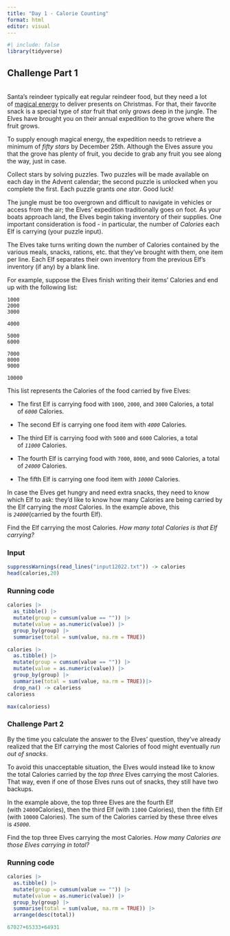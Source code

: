 ```yaml
---
title: "Day 1 - Calorie Counting"
format: html
editor: visual
---
```


```r
#| include: false
library(tidyverse)
```

## Challenge Part 1

\
Santa's reindeer typically eat regular reindeer food, but they need a lot of [magical energy](https://adventofcode.com/2018/day/25) to deliver presents on Christmas. For that, their favorite snack is a special type of *star* fruit that only grows deep in the jungle. The Elves have brought you on their annual expedition to the grove where the fruit grows.

To supply enough magical energy, the expedition needs to retrieve a minimum of *fifty stars* by December 25th. Although the Elves assure you that the grove has plenty of fruit, you decide to grab any fruit you see along the way, just in case.

Collect stars by solving puzzles. Two puzzles will be made available on each day in the Advent calendar; the second puzzle is unlocked when you complete the first. Each puzzle grants *one star*. Good luck!

The jungle must be too overgrown and difficult to navigate in vehicles or access from the air; the Elves' expedition traditionally goes on foot. As your boats approach land, the Elves begin taking inventory of their supplies. One important consideration is food - in particular, the number of *Calories* each Elf is carrying (your puzzle input).

The Elves take turns writing down the number of Calories contained by the various meals, snacks, rations, etc. that they've brought with them, one item per line. Each Elf separates their own inventory from the previous Elf's inventory (if any) by a blank line.

For example, suppose the Elves finish writing their items' Calories and end up with the following list:

```         
1000
2000
3000

4000

5000
6000

7000
8000
9000

10000
```

This list represents the Calories of the food carried by five Elves:

-   The first Elf is carrying food with `1000`, `2000`, and `3000` Calories, a total of *`6000`* Calories.

-   The second Elf is carrying one food item with *`4000`* Calories.

-   The third Elf is carrying food with `5000` and `6000` Calories, a total of *`11000`* Calories.

-   The fourth Elf is carrying food with `7000`, `8000`, and `9000` Calories, a total of *`24000`* Calories.

-   The fifth Elf is carrying one food item with *`10000`* Calories.

In case the Elves get hungry and need extra snacks, they need to know which Elf to ask: they'd like to know how many Calories are being carried by the Elf carrying the *most* Calories. In the example above, this is *`24000`*(carried by the fourth Elf).

Find the Elf carrying the most Calories. *How many total Calories is that Elf carrying?*

### Input

```r
suppressWarnings(read_lines("input12022.txt")) -> calories
head(calories,20)
```

### Running code

```r
calories |>
  as_tibble() |>
  mutate(group = cumsum(value == "")) |>
  mutate(value = as.numeric(value)) |>    
  group_by(group) |>                      
  summarise(total = sum(value, na.rm = TRUE))
```

```r
calories |>
  as.tibble() |>
  mutate(group = cumsum(value == "")) |>
  mutate(value = as.numeric(value)) |>    
  group_by(group) |>                      
  summarise(total = sum(value, na.rm = TRUE))|>
  drop_na() -> caloriess
caloriess
```

```r
max(caloriess)
```

### Challenge Part 2

By the time you calculate the answer to the Elves' question, they've already realized that the Elf carrying the most Calories of food might eventually *run out of snacks*.

To avoid this unacceptable situation, the Elves would instead like to know the total Calories carried by the *top three* Elves carrying the most Calories. That way, even if one of those Elves runs out of snacks, they still have two backups.

In the example above, the top three Elves are the fourth Elf (with `24000`Calories), then the third Elf (with `11000` Calories), then the fifth Elf (with `10000` Calories). The sum of the Calories carried by these three elves is *`45000`*.

Find the top three Elves carrying the most Calories. *How many Calories are those Elves carrying in total?*

### Running code

```r
calories |>
  as.tibble() |>
  mutate(group = cumsum(value == "")) |>
  mutate(value = as.numeric(value)) |>    
  group_by(group) |>                      
  summarise(total = sum(value, na.rm = TRUE)) |>
  arrange(desc(total))
```

```r
67027+65333+64931
```
